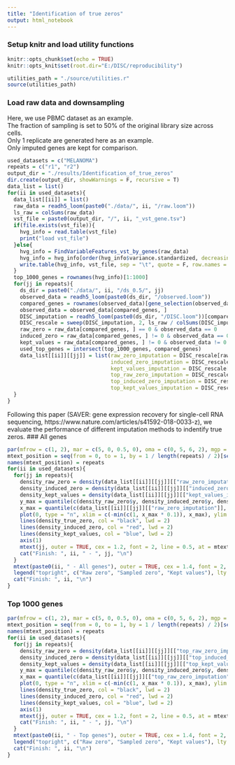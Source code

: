 ```yaml
---
title: "Identification of true zeros"
output: html_notebook
---
```

### Setup knitr and load utility functions
```r
knitr::opts_chunk$set(echo = TRUE)
knitr::opts_knit$set(root.dir="E:/DISC/reproducibility")
```
```r
utilities_path = "./source/utilities.r"
source(utilities_path)
```
### Load raw data and downsampling
Here, we use PBMC dataset as an example.</br>
The fraction of sampling is set to 50% of the original library size across cells.</br>
Only 1 replicate are generated here as an example.</br>
Only imputed genes are kept for comparison.
```r
used_datasets = c("MELANOMA")
repeats = c("r1", "r2")
output_dir = "./results/Identification_of_true_zeros"
dir.create(output_dir, showWarnings = F, recursive = T)
data_list = list()
for(ii in used_datasets){
  data_list[[ii]] = list()
  raw_data = readh5_loom(paste0("./data/", ii, "/raw.loom"))
  ls_raw = colSums(raw_data)
  vst_file = paste0(output_dir, "/", ii, "_vst_gene.tsv")
  if(file.exists(vst_file)){
    hvg_info = read.table(vst_file)
    print("load vst_file")
  }else{
    hvg_info = FindVariableFeatures_vst_by_genes(raw_data)
    hvg_info = hvg_info[order(hvg_info$variance.standardized, decreasing = T), ]
    write.table(hvg_info, vst_file, sep = "\t", quote = F, row.names = T, col.names = T)
  }
  top_1000_genes = rownames(hvg_info)[1:1000]
  for(jj in repeats){
    ds_dir = paste0("./data/", ii, "/ds_0.5/", jj)
    observed_data = readh5_loom(paste0(ds_dir, "/observed.loom"))
    compared_genes = rownames(observed_data)[gene_selection(observed_data, 10)]
    observed_data = observed_data[compared_genes, ]
    DISC_imputation = readh5_loom(paste0(ds_dir, "/DISC.loom"))[compared_genes, ]
    DISC_rescale = sweep(DISC_imputation, 2, ls_raw / colSums(DISC_imputation), "*")
    raw_zero = raw_data[compared_genes, ] == 0 & observed_data == 0
    induced_zero = raw_data[compared_genes, ] != 0 & observed_data == 0
    kept_values = raw_data[compared_genes, ] != 0 & observed_data != 0
    used_top_genes = intersect(top_1000_genes, compared_genes)
    data_list[[ii]][[jj]] = list(raw_zero_imputation = DISC_rescale[raw_zero],
                                 induced_zero_imputation = DISC_rescale[induced_zero],
                                 kept_values_imputation = DISC_rescale[kept_values],
                                 top_raw_zero_imputation = DISC_rescale[used_top_genes, ][raw_zero[used_top_genes, ]],
                                 top_induced_zero_imputation = DISC_rescale[used_top_genes, ][induced_zero[used_top_genes, ]],
                                 top_kept_values_imputation = DISC_rescale[used_top_genes, ][kept_values[used_top_genes, ]])
  }
}
```
Following this paper (SAVER: gene expression recovery for single-cell RNA sequencing, https://www.nature.com/articles/s41592-018-0033-z), we evaluate the performance of different imputation methods to indentify true zeros.
### All genes
```r
par(mfrow = c(1, 2), mar = c(5, 0, 0.5, 0), oma = c(0, 5, 6, 2), mgp = c(3.5, 1, 0), cex.axis = 1.1, cex.lab = 1.5, font.lab = 2, cex.main = 1.5)
mtext_position = seq(from = 0, to = 1, by = 1 / length(repeats) / 2)[seq(length(repeats)) * 2]
names(mtext_position) = repeats
for(ii in used_datasets){
  for(jj in repeats){
    density_raw_zero = density(data_list[[ii]][[jj]][["raw_zero_imputation"]][data_list[[ii]][[jj]][["raw_zero_imputation"]] <= quantile(data_list[[ii]][[jj]][["raw_zero_imputation"]], 0.99)])
    density_induced_zero = density(data_list[[ii]][[jj]][["induced_zero_imputation"]][data_list[[ii]][[jj]][["induced_zero_imputation"]] <= quantile(data_list[[ii]][[jj]][["induced_zero_imputation"]], 0.99)])
    density_kept_values = density(data_list[[ii]][[jj]][["kept_values_imputation"]][data_list[[ii]][[jj]][["kept_values_imputation"]] <= quantile(data_list[[ii]][[jj]][["kept_values_imputation"]], 0.99)])
    y_max = quantile(c(density_raw_zero$y, density_induced_zero$y, density_kept_values$y), 0.99) * 1.02
    x_max = quantile(c(data_list[[ii]][[jj]][["raw_zero_imputation"]], data_list[[ii]][[jj]][["induced_zero_imputation"]], data_list[[ii]][[jj]][["kept_values_imputation"]]), 0.99) * 1.02
    plot(0, type = "n", xlim = c(-min(c(1, x_max * 0.1)), x_max), ylim = c(0, y_max), axes = FALSE, ann = FALSE, frame.plot = TRUE)
    lines(density_true_zero, col = "black", lwd = 2)
    lines(density_induced_zero, col = "red", lwd = 2)
    lines(density_kept_values, col = "blue", lwd = 2)
    axis(1)
    mtext(jj, outer = TRUE, cex = 1.2, font = 2, line = 0.5, at = mtext_position[jj])
    cat("Finish: ", ii, " - ", jj, "\n")
  }
  mtext(paste0(ii, " - All genes"), outer = TRUE, cex = 1.4, font = 2, line = 3)
  legend("topright", c("Raw zero", "Sampled zero", "Kept values"), lty = 1, col = c("black", "red", "blue"), lwd = 2)
  cat("Finish: ", ii, "\n")
}
```
### Top 1000 genes
```r
par(mfrow = c(1, 2), mar = c(5, 0, 0.5, 0), oma = c(0, 5, 6, 2), mgp = c(3.5, 1, 0), cex.axis = 1.1, cex.lab = 1.5, font.lab = 2, cex.main = 1.5)
mtext_position = seq(from = 0, to = 1, by = 1 / length(repeats) / 2)[seq(length(repeats)) * 2]
names(mtext_position) = repeats
for(ii in used_datasets){
  for(jj in repeats){
    density_raw_zero = density(data_list[[ii]][[jj]][["top_raw_zero_imputation"]][data_list[[ii]][[jj]][["top_raw_zero_imputation"]] <= quantile(data_list[[ii]][[jj]][["top_raw_zero_imputation"]], 0.99)])
    density_induced_zero = density(data_list[[ii]][[jj]][["top_induced_zero_imputation"]][data_list[[ii]][[jj]][["top_induced_zero_imputation"]] <= quantile(data_list[[ii]][[jj]][["top_induced_zero_imputation"]], 0.99)])
    density_kept_values = density(data_list[[ii]][[jj]][["top_kept_values_imputation"]][data_list[[ii]][[jj]][["top_kept_values_imputation"]] <= quantile(data_list[[ii]][[jj]][["top_kept_values_imputation"]], 0.99)])
    y_max = quantile(c(density_raw_zero$y, density_induced_zero$y, density_kept_values$y), 0.99) * 1.02
    x_max = quantile(c(data_list[[ii]][[jj]][["top_raw_zero_imputation"]], data_list[[ii]][[jj]][["top_induced_zero_imputation"]], data_list[[ii]][[jj]][["top_kept_values_imputation"]]), 0.99) * 1.02
    plot(0, type = "n", xlim = c(-min(c(1, x_max * 0.1)), x_max), ylim = c(0, y_max), axes = FALSE, ann = FALSE, frame.plot = TRUE)
    lines(density_true_zero, col = "black", lwd = 2)
    lines(density_induced_zero, col = "red", lwd = 2)
    lines(density_kept_values, col = "blue", lwd = 2)
    axis(1)
    mtext(jj, outer = TRUE, cex = 1.2, font = 2, line = 0.5, at = mtext_position[jj])
    cat("Finish: ", ii, " - ", jj, "\n")
  }
  mtext(paste0(ii, " - Top genes"), outer = TRUE, cex = 1.4, font = 2, line = 3)
  legend("topright", c("Raw zero", "Sampled zero", "Kept values"), lty = 1, col = c("black", "red", "blue"), lwd = 2)
  cat("Finish: ", ii, "\n")
}
```
